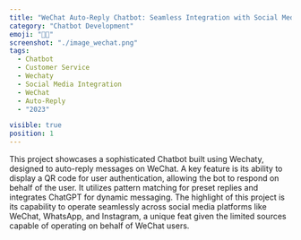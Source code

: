 ```yaml
---
title: "WeChat Auto-Reply Chatbot: Seamless Integration with Social Media Platforms"
category: "Chatbot Development"
emoji: "🤖📱"
screenshot: "./image_wechat.png"
tags:
  - Chatbot
  - Customer Service
  - Wechaty
  - Social Media Integration
  - WeChat
  - Auto-Reply
  - "2023"

visible: true
position: 1
---
```


This project showcases a sophisticated Chatbot built using Wechaty, designed to auto-reply messages on WeChat. A key feature is its ability to display a QR code for user authentication, allowing the bot to respond on behalf of the user. It utilizes pattern matching for preset replies and integrates ChatGPT for dynamic messaging. The highlight of this project is its capability to operate seamlessly across social media platforms like WeChat, WhatsApp, and Instagram, a unique feat given the limited sources capable of operating on behalf of WeChat users.
